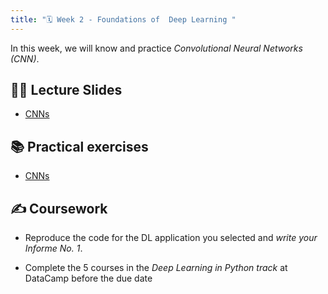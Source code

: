 ```yaml
---
title: "🗓️ Week 2 - Foundations of  Deep Learning "
---
```


In this  week, we will know and practice *Convolutional Neural Networks (CNN)*.


## 👨‍🏫 Lecture Slides 

- [CNNs](https://drive.google.com/file/d/1iKuK4BUHIkyrM0GLhfZE4_izi8_gT4NN/view)

## 📚 Practical exercises

- [CNNs](https://drive.google.com/file/d/1UngESG-Hw7S86IwhYre23hVMSaCN27hA/view)


## ✍️ Coursework

- Reproduce the code for the DL application you selected and *write your Informe No. 1*.

- Complete the 5 courses in the *Deep Learning in Python track* at DataCamp before the due date



